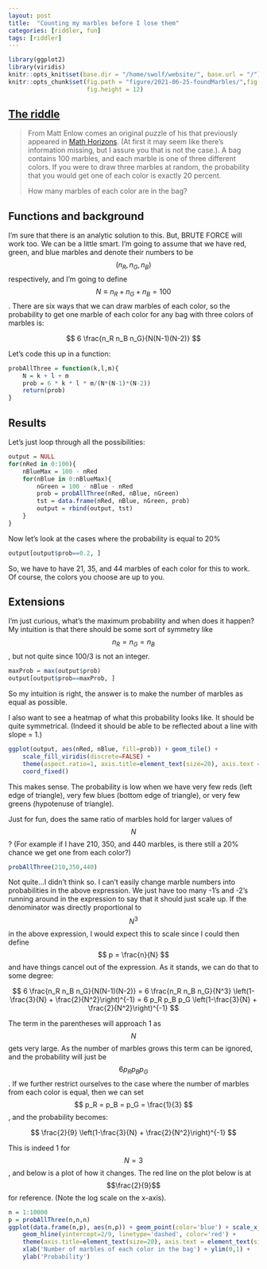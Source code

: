 ```yaml
---
layout: post
title:  "Counting my marbles before I lose them"
categories: [riddler, fun]
tags: [riddler]
---
```


```r
library(ggplot2)
library(viridis)
knitr::opts_knit$set(base.dir = "/home/swolf/website/", base.url = "/")
knitr::opts_chunk$set(fig.path = "figure/2021-06-25-foundMarbles/",fig.width=18,
                      fig.height = 12)
```

## [The riddle](https://fivethirtyeight.com/features/can-you-count-your-marbles/)

> From Matt Enlow comes an original puzzle of his that previously appeared in [Math Horizons](http://digitaleditions.sheridan.com/publication/?i=648526&view=contentsBrowser). (At first it may seem like there’s information missing, but I assure you that is not the case.).  A bag contains 100 marbles, and each marble is one of three different colors. If you were to draw three marbles at random, the probability that you would get one of each color is exactly 20 percent.
>
> How many marbles of each color are in the bag?

## Functions and background

I'm sure that there is an analytic solution to this.  But, BRUTE FORCE will work too.  We can be a little smart.  I'm going to assume that we have red, green, and blue marbles and denote their numbers to be $$ (n_R, n_G, n_B) $$ respectively, and I'm going to define $$N \equiv n_R + n_G + n_B = 100$$.  There are six ways that we can draw marbles of each color, so the probability to get one marble of each color for any bag with three colors of marbles is:

$$
6 \frac{n_R n_B n_G}{N(N-1)(N-2)} 
$$

Let's code this up in a function:

```r
probAllThree = function(k,l,m){
    N = k + l + m
    prob = 6 * k * l * m/(N*(N-1)*(N-2))
    return(prob)
}
```

## Results

Let's just loop through all the possibilities:

```r
output = NULL
for(nRed in 0:100){
    nBlueMax = 100 - nRed
    for(nBlue in 0:nBlueMax){
        nGreen = 100 - nBlue - nRed
        prob = probAllThree(nRed, nBlue, nGreen)
        tst = data.frame(nRed, nBlue, nGreen, prob)
        output = rbind(output, tst)
    }
}
```

Now let's look at the cases where the probability is equal to 20%

```r
output[output$prob==0.2, ]
```

So, we have to have 21, 35, and 44 marbles of each color for this to work.  Of course, the colors you choose are up to you.

## Extensions

I'm just curious, what's the maximum probability and when does it happen?  My intuition is that there should be some sort of symmetry like $$n_R = n_G = n_B$$, but not quite since 100/3 is not an integer.

```r
maxProb = max(output$prob)
output[output$prob==maxProb, ]
```

So my intuition is right, the answer is to make the number of marbles as equal as possible.  

I also want to see a heatmap of what this probability looks like.  It should be quite symmetrical.  (Indeed it should be able to be reflected about a line with slope = 1.)

```r
ggplot(output, aes(nRed, nBlue, fill=prob)) + geom_tile() +
    scale_fill_viridis(discrete=FALSE) +
    theme(aspect.ratio=1, axis.title=element_text(size=20), axis.text = element_text(size=16)) + 
    coord_fixed()
```

This makes sense.  The probability is low when we have very few reds (left edge of triangle), very few blues (bottom edge of triangle), or very few greens (hypotenuse of triangle).

Just for fun, does the same ratio of marbles hold for larger values of $$N$$?  (For example if I have 210, 350, and 440 marbles, is there still a 20% chance we get one from each color?)

```r
probAllThree(210,350,440)
```

Not quite...I didn't think so.  I can't easily change marble numbers into probabilities in the above expression.  We just have too many -1's and -2's running around in the expression to say that it should just scale up.  If the denominator was directly proportional to $$N^3$$ in the above expression, I would expect this to scale since I could then define $$ p = \frac{n}{N} $$ and have things cancel out of the expression.  As it stands, we can do that to some degree:

$$
6 \frac{n_R n_B n_G}{N(N-1)(N-2)} = 6 \frac{n_R n_B n_G}{N^3} \left(1-\frac{3}{N} + \frac{2}{N^2}\right)^{-1}
    = 6 p_R p_B p_G \left(1-\frac{3}{N} + \frac{2}{N^2}\right)^{-1}
$$

The term in the parentheses will approach 1 as $$N$$ gets very large.  As the number of marbles grows this term can be ignored, and the probability will just be $$ 6 p_R p_B p_G $$.  If we further restrict ourselves to the case where the number of marbles from each color is equal, then we can set $$ p_R = p_B = p_G = \frac{1}{3} $$, and the probability becomes:

$$
\frac{2}{9} \left(1-\frac{3}{N} + \frac{2}{N^2}\right)^{-1}
$$

This is indeed 1 for $$N=3$$, and below is a plot of how it changes.  The red line on the plot below is at $$\frac{2}{9}$$ for reference.  (Note the log scale on the x-axis).

```r
n = 1:10000
p = probAllThree(n,n,n)
ggplot(data.frame(n,p), aes(n,p)) + geom_point(color='blue') + scale_x_continuous(trans='log10') +
    geom_hline(yintercept=2/9, linetype='dashed', color='red') + 
    theme(axis.title=element_text(size=20), axis.text = element_text(size=16)) + 
    xlab('Number of marbles of each color in the bag') + ylim(0,1) +
    ylab('Probability')
```

